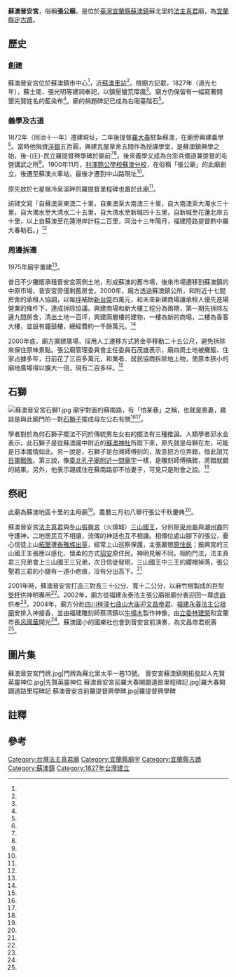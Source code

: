 {{coord|24.595777|121.850578|display=title}}
{{東亞廟宇
| name =蘇澳晉安宮
| img =File:蘇澳晉安宮.jpg
| img_capt = 
| image_width = 250px
| location = {{TWN}}[[宜蘭縣|宜蘭縣]][[蘇澳鎮_(臺灣)|蘇澳鎮]]蘇北里太平一巷13號
| god =法主真君
| type = 
| struct = 
| open_year =1827年（道光七年）
| cere_date =農曆三月初八
| cultural_collection= 
|}}
{{tw monument
|name= 蘇澳張公廟
|formername=
|image= 
|imagename=
|othername=
|formalname=
|level= 縣定古蹟
|class= 寺廟
|time= 1827年（道光七年）
|material= 
|location= {{TWN}}[[宜蘭縣|宜蘭縣]][[蘇澳鎮_(臺灣)|蘇澳鎮]]太平一巷13號
|open= 
|cost= 免費
|website=
|date=2021年1月28日
|pushpin_map=Taiwan Yilan
|reg_url=https://nchdb.boch.gov.tw/assets/overview/monument/20210823000001
}}

'''蘇澳晉安宮'''，俗稱'''張公廟'''，是位於[[臺灣|臺灣]][[宜蘭縣|宜蘭縣]][[蘇澳鎮_(臺灣)|蘇澳鎮]]蘇北里的[[法主真君|法主真君]]廟，為[[宜蘭縣定古蹟|宜蘭縣定古蹟]]。

==歷史==

=== 創建 ===
蘇澳晉安宮位於蘇澳鎮市中心<ref name="姜炫煥"/>，近[[蘇澳車站|蘇澳車站]]<ref name="吳淑君3"/>。根廟方記載，1827年（道光七年），蘇士尾{{efn|有說法是蘇士尾的姓為蘇澳地名的由來，但[[翁佳音|翁佳音]]等人在清代文獻根本找不到此人資料，後根據西班牙文獻，蘇澳名稱來自[[西班牙人|西班牙人]]取的San Lorenzo<ref name="何定照"/>。}}、張光明等建祠奉祀，以鎮壓蠻荒瘴癘<ref name="楊宜敏"/>。廟方仍保留有一幅寫著開墾先賢姓名的藍染布<ref name="簡浴沂"/>。廟的捐題碑記已成為右廂臺階石<ref name="晉安宮捐題碑記"/>。

=== 義學及古道 ===
1872年（同治十一年）遷建現址，二年後提督[[羅大春|羅大春]]駐紮蘇澳，在廟旁興建義學<ref name="簡浴沂"/>。當時他捐資[[洋銀|洋銀]]五百圓，興建瓦屋草舍五間作為授課學堂，是蘇澳鎮興學之始，後-{庄}-民立羅提督興學碑於廟前<ref name="林慧珊"/><ref name="1999-11-09"/>。後來義學又成為台澎兵備道兼提督的屯營講武之所<ref name="1999-11-09"/>。1900年11月，[[利澤簡公學校蘇澳分校|利澤簡公學校蘇澳分校]]，在俗稱「張公廟」的此廟創立，後遷至蘇澳火車站，最後才遷到中山路現址<ref name="楊宜敏"/>。

原先放於七星嶺冷泉溪畔的羅提督里程碑也置於此廟<ref name="王一穎"/>。

該碑文寫「自蘇澳至東澳二十里，自東澳至大南澳三十里，自大南澳至大濁水三十里，自大濁水至大清水二十五里，自大清水至新城四十五里，自新城至花蓮北岸五十里，以上自蘇澳至花蓮港岸計程二百里，同治十三年陽月，福建陸路提督黔中羅大春勒石。」<ref name="簡浴沂2"/>

=== 周邊拆遷 ===
1975年廟宇重建<ref name="林慧珊"/>。

昔日不少攤販承租晉安宮兩側土地，形成蘇澳的舊市場，後來市場遷移到蘇澳鎮的中原市場，晉安宮旁僅剩舊房舍。2000年，廟方透過蘇澳鎮公所，和附近十七間房舍的承租人協調，以每[[坪|坪]]補助[[新台幣|新台幣]]四萬元，和未來新建商場讓承租人優先進場營業的條件下，達成拆除協議。興建商場和新大樓工程分為兩期，第一期先拆除左邊九間房舍，清出土地一百坪，興建兩層樓的建物，一樓為新的商場，二樓為香客大樓，並設有鐘鼓樓，總經費約一千餘萬元。<ref name="姜炫煥" />

2000年底，廟方擴建廣場，採用人工遷移方式將金亭移動二十五公尺，避免拆除來保住原味景點。張公廟管理委員會主任委員石茂雄表示，廟四周土地被攤販、住家占據多年，日前花了三百多萬元，和業者、居民協商拆除地上物，使原本狹小的廟地廣場得以擴大一倍，現有二百多坪。<ref name="吳淑君2" />

==石獅==
[[File:蘇澳晉安宮石獅1.jpg|thumb]]
廟宇對面的蘇南路，有「怕某巷」之稱，也就是畏妻，趣談是與此廟門的一對[[石獅子|石獅子]]擺成母左公右有關<ref name="吳淑君3"/><ref name="吳淑君1"/>。

學者對於為何石獅子擺法不同於傳統男左女右的擺法有三種推論。人類學者邱水金表示，此石獅子是從蘇澳國中附近的[[蘇澳砲台山及金刀比羅社遺蹟|蘇澳神社]]所取下來，原先就是母獅在左，可能是日本國情如此。另一說是，石獅子是台灣師傅刻的，故意把方位弄錯，借此詛咒[[日本投降|日軍戰敗]]。第三說，像[[大龍峒保安宮|臺北孔子廟附近一間廟宇]]一樣，是雕刻師傅搞錯，將錯就錯的結果。另外，他表示親戚住在蘇南路卻不怕妻子，可見只是附會之說。<ref name="吳淑君1"/>

==祭祀==
此廟為蘇澳地區十里的主母廟<ref name="林慧珊"/>。農曆三月初八舉行張公千秋慶典<ref name="林慧珊"/>。

蘇澳晉安宮[[法主真君|法主真君]]與[[冬山振興宮|冬山振興宮]]（火燒城）[[三山國王|三山國王]]，分別是[[泉州裔臺灣人|泉州裔]]與[[潮州裔臺灣人|潮州裔]]的守護神，二地居民互不相讓，流傳的神話也互不相讓。相傳位處山腳下的張公，憂心信徒上山[[拓墾|拓墾]]遭[[泰雅族|泰雅族]][[出草|出草]]，經常上山巡察保護，主張嚴懲[[原住民|原住民]]；振興宮的三山國王主張應以感化、懷柔的方式[[招安|招安]]原住民。神明見解不同，相約鬥法，法主真君三兄弟會上三山國王三兄弟，次日信徒發現，三山國王中三王的纓帽掉落，張公聖君三君的小腿有一道小疤痕，沒有分出高下。<ref name="1999-11-09"/>

2001年時，蘇澳晉安宮打造三對長三十公分、寬十二公分，以麻竹根製成的巨型[[筊杯|筊杯]]供神明專用<ref name="羅建旺"/>。2002年，廟方從福建永泰法主張公廟祖廟分香迎回一尊[[虎爺|虎爺]]供奉<ref name="吳淑君3"/>。2004年，廟方分赴[[四川|四川]][[梓潼|梓潼]][[七曲山大庙|七曲山大庙]]迎[[文昌帝君|文昌帝君]]、[[福建|福建]][[永春|永春]][[法主公|法主公]][[祖廟|祖廟]]安排入神接香，並由福建雕刻師蔡清鎮以[[牛樟木|牛樟木]]製作神像，由[[立委|立委]][[林建榮|林建榮]]和宜蘭市長[[呂國華|呂國華]]開光<ref name="楊迪文"/>。蘇澳國小的國樂社也會到晉安宮前演奏，為文昌帝君祝壽<ref name="王燕華"/>。

== 圖片集 ==
<gallery>
蘇澳晉安宮門牌.jpg|門牌為蘇北里太平一巷13號。
晉安宮蘇澳鎮開拓發起人先賢英靈神位.jpg|先賢英靈神位
蘇澳晉安宮前羅大春開闢道路里程碑記.jpg|羅大春開闢道路里程碑記
蘇澳晉安宮前羅提督興學碑.jpg|羅提督興學碑
</gallery>

==註釋==
{{notelist|iger=}}

== 參考 ==
{{Reflist|35em|refs =

<ref name="簡浴沂2">{{Cite news|url=|title=縣府民政局長陳木水 十日巡視晉安宮古文物|author=簡浴沂|language=zh-tw|publisher=《中國時報》|date=1999-11-11|accessdate=}}</ref>

<ref name="1999-11-09">{{Cite news|url=|title=晉安宮主神聖誕信徒繞境祈安|author=|language=zh-tw|publisher=《中國時報》|date=1999-11-09|accessdate=}}</ref>

<ref name="簡浴沂">{{Cite news|url=|title=全省最早供奉張公聖君的蘇澳晉安宮|author=簡浴沂|language=zh-tw|publisher=《中國時報》|date=1999-11-09|accessdate=}}</ref>

<ref name="林慧珊">{{Cite news|url=http://www.ydn.com.tw/News/227174|title=蘇澳國小尋根 體驗拓印、陣頭|author=林慧珊|language=zh-tw|publisher=《青年日報》|date=2017-03-17|accessdate=2017-08-30|archive-date=2017-08-30|archive-url=https://web.archive.org/web/20170830160153/http://www.ydn.com.tw/News/227174|dead-url=no}}</ref>

<ref name="楊宜敏">{{Cite news|url=http://m.ltn.com.tw/news/local/paper/431045|title=〈北部〉創校沒教室 曾借張公廟上課|author=楊宜敏|language=zh-tw|publisher=《自由時報》|date=2010-09-28|accessdate=2017-08-20|archive-date=2017-08-30|archive-url=https://web.archive.org/web/20170830153533/http://m.ltn.com.tw/news/local/paper/431045|dead-url=no}}</ref>

<ref name="王燕華">{{Cite news|url=|title=《校園「型男靚女」》 許雅涵 柳琴獨奏一曲 為文昌君祝壽 |author=王燕華|language=zh-tw|publisher=《聯合報》|date=2008-03-15|accessdate=}}</ref>

<ref name="楊迪文">{{Cite news|url=|title=《新聞短波》蘇澳鎮晉安宮 兩尊神像開光|author=楊迪文|language=zh-tw|publisher=《聯合報》|date=2005-04-11|accessdate=}}</ref>

<ref name="何定照">{{Cite news|url=|title=閩客語交流 創造凍頂 文史工作者：探索過程如「福爾摩斯遇上福爾摩沙」|author=何定照|language=zh-tw|publisher=《聯合晚報》|date=2016-01-04|accessdate=}}</ref>

<ref name="羅建旺">{{Cite news|url=|title=長30公分 寬12公分 以麻竹根製成 蘇澳張公廟超大聖筊開杯|author=羅建旺|language=zh-tw|publisher=《聯合報》|date=2001-07-11|accessdate=}}</ref>

<ref name="吳淑君1">{{Cite news|url=|title=蘇澳張公廟 石獅母左公右 造成怕某巷？這兒頻見「妻管嚴」 學者指與石獅錯置無關|author=吳淑君|language=zh-tw|publisher=《聯合報》|date=2001-05-31|accessdate=}}</ref>

<ref name="吳淑君2">{{Cite news|url=|title=老廟擴建廣場 重建可能失原味 蘇澳張公廟 金亭大挪移|author=吳淑君|language=zh-tw|publisher=《聯合報》|date=2000-12-27|accessdate=}}</ref>

<ref name="吳淑君3">{{Cite news|url=|title=張公廟從福建迎回虎爺 今安座 相傳拿衣物過虎口收驚、求財、創業 都能順心如意|author=吳淑君|language=zh-tw|publisher=《聯合報》|date=2002-03-28|accessdate=}}</ref>

<ref name="姜炫煥">{{Cite news|url=|title=晉安宮要整容 拆除九間舊房舍 未來還將拆除另八間舊房舍 改建為新的商場和香客大樓|author=姜炫煥|language=zh-tw|publisher=《聯合報》|date=2000-10-24|accessdate=}}</ref>

<ref name="王一穎">{{Cite news|url=http://www.peoplenews.tw/news/8d5e9374-7bd3-41fd-b052-71617fb95044|title=絕美之路：蘇花公路的故事|author=王一穎|language=zh-tw|publisher=《民報》|date=2016-09-21|accessdate=2017-08-30|archive-date=2020-05-27|archive-url=https://web.archive.org/web/20200527170210/https://www.peoplenews.tw/news/8d5e9374-7bd3-41fd-b052-71617fb95044|dead-url=no}}</ref>

<ref name="晉安宮捐題碑記">{{Cite web|url=http://memory.ncl.edu.tw/tm_cgi/hypage.cgi?HYPAGE=document_ink_detail.hpg&xml_id=0000000150|title=晉安宮捐題碑記|work=臺灣記憶 Taiwan Memory|publisher=中華民國國家圖書館|date=2017-03-20|accessdate=2017-03-20|deadurl=yes|archiveurl=https://archive.is/20170320094737/http://memory.ncl.edu.tw/tm_cgi/hypage.cgi?HYPAGE=document_ink_detail.hpg&xml_id=0000000150|archivedate=2017-03-20}}</ref>

}}
{{Clear}}
{{portal bar|宜蘭|道教|border=no}}
{{commonscat|Jinan Temple}}

{{台灣縣市定古蹟}}
{{宜蘭縣文化資產}}
{{宜蘭縣古蹟}}

[[Category:台灣法主真君廟|Category:台灣法主真君廟]]
[[Category:宜蘭縣廟宇|Category:宜蘭縣廟宇]]
[[Category:宜蘭縣古蹟|Category:宜蘭縣古蹟]]
[[Category:蘇澳鎮|Category:蘇澳鎮]]
[[Category:1827年台灣建立|Category:1827年台灣建立]]